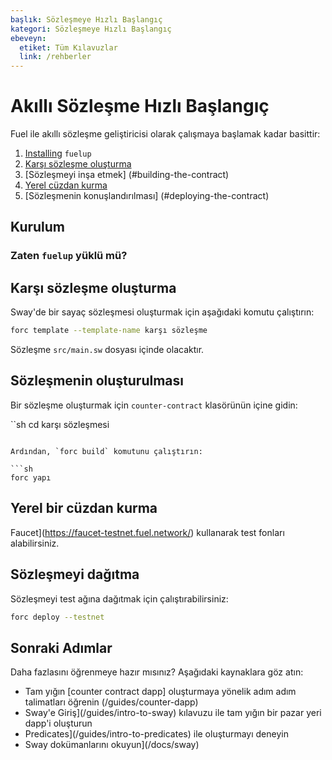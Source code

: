 ```yaml
---
başlık: Sözleşmeye Hızlı Başlangıç
kategori̇: Sözleşmeye Hızlı Başlangıç
ebeveyn:
  etiket: Tüm Kılavuzlar
  link: /rehberler
---
```


# Akıllı Sözleşme Hızlı Başlangıç

Fuel ile akıllı sözleşme geliştiricisi olarak çalışmaya başlamak kadar basittir:

1. [Installing](#installation) `fuelup`
2. [Karşı sözleşme oluşturma](#karşı-sözleşme-oluşturma)
3. [Sözleşmeyi inşa etmek] (#building-the-contract)
4. [Yerel cüzdan kurma](#setting-up-a-local-wallet)
5. [Sözleşmenin konuşlandırılması] (#deploying-the-contract)

## Kurulum

<TextImport
  file=“../installation/index.mdx”
  comment=“install_fuelup”
  commentType=“{/*”
/>

<CodeImport
  file=“../installation/index.mdx”
  comment=“install_fuelup_command”
  commentType=“{/*”
  lang=“sh”
  trim=“true”
/>

<TextImport
  file=“../counter-dapp/building-a-smart-contract.mdx”
  comment=“install_help”
  commentType=“{/*”
/>

<TextImport
  file=“../installation/index.mdx”
  comment=“install_VSCode_extensions”
  commentType=“{/*”
/>

### Zaten `fuelup` yüklü mü?

<TextImport
  file=“../counter-dapp/building-a-smart-contract.mdx”
  comment=“already_installed”
  commentType=“{/*”
/>

## Karşı sözleşme oluşturma

Sway'de bir sayaç sözleşmesi oluşturmak için aşağıdaki komutu çalıştırın:

```sh
forc template --template-name karşı sözleşme
```

Sözleşme `src/main.sw` dosyası içinde olacaktır.

<TextImport
  file=“../counter-dapp/building-a-smart-contract.mdx”
  comment=“forc_new”
  commentType=“{/*”
/>

## Sözleşmenin oluşturulması

Bir sözleşme oluşturmak için `counter-contract` klasörünün içine gidin:

``sh
cd karşı sözleşmesi
```

Ardından, `forc build` komutunu çalıştırın:

```sh
forc yapı
```

## Yerel bir cüzdan kurma

<TextImport
  file=“../installation/index.mdx”
  comment=“forc_wallet_setup”
  commentType=“{/*”
/>

Faucet](https://faucet-testnet.fuel.network/) kullanarak test fonları alabilirsiniz.

## Sözleşmeyi dağıtma

Sözleşmeyi test ağına dağıtmak için çalıştırabilirsiniz:

```sh
forc deploy --testnet
```

<TextImport
  file=“../counter-dapp/building-a-smart-contract.mdx”
  comment=“forc_wallet”
  commentType=“{/*”
/>

## Sonraki Adımlar

Daha fazlasını öğrenmeye hazır mısınız? Aşağıdaki kaynaklara göz atın:

- Tam yığın [counter contract dapp] oluşturmaya yönelik adım adım talimatları öğrenin (/guides/counter-dapp)
- Sway'e Giriş](/guides/intro-to-sway) kılavuzu ile tam yığın bir pazar yeri dapp'i oluşturun
- Predicates](/guides/intro-to-predicates) ile oluşturmayı deneyin
- Sway dokümanlarını okuyun](/docs/sway)